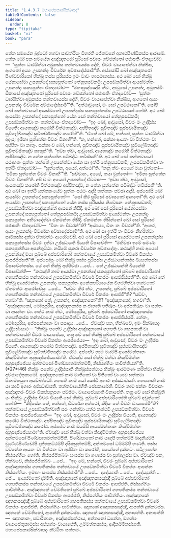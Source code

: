 ```yaml
---
title: "1.4.3.7 මහාපේසකාරසික්ඛාපද"
tableOfContents: false
sidebar:
  order: 8
type: "tipitaka"
basket: "vi"
book: "para"
---
```



<DynamicBreadcrumb />

<Division number="641" book="para">

<Paragraph number="2362" book="para">
තේන සමයේන බුද්ධෝ භගවා සාවත්ථියං විහරති ජේතවනේ අනාථපිණ්ඩිකස්ස ආරාමේ. තේන ඛෝ පන සමයේන අඤ්ඤතරෝ පුරිසෝ පවාසං ගච්ඡන්තෝ පජාපතිං ඒතදවෝච—  “සුත්තං ධාරයිත්වා අමුකස්ස තන්තවායස්ස දේහි, චීවරං වායාපේත්වා නික්ඛිප, ආගතෝ අය්‍යං උපනන්දං චීවරේන අච්ඡාදේස්සාමී”ති. අස්සෝසි ඛෝ අඤ්ඤතරෝ පිණ්ඩචාරිකෝ භික්ඛු තස්ස පුරිසස්ස ඉමං වාචං භාසමානස්ස. අථ ඛෝ සෝ භික්ඛු යේනායස්මා උපනන්දෝ සක්‍යපුත්තෝ තේනුපසඞ්කමි; උපසඞ්කමිත්වා ආයස්මන්තං උපනන්දං සක්‍යපුත්තං ඒතදවෝච—  “මහාපුඤ්ඤෝසි ත්වං, ආවුසෝ උපනන්ද, අමුකස්මිං ඕකාසේ අඤ්ඤතරෝ පුරිසෝ පවාසං ගච්ඡන්තෝ පජාපතිං ඒතදවෝච—  ‘සුත්තං ධාරයිත්වා අමුකස්ස තන්තවායස්ස දේහි, චීවරං වායාපේත්වා නික්ඛිප, ආගතෝ අය්‍යං උපනන්දං චීවරේන අච්ඡාදේස්සාමී’”ති. “අත්ථාවුසෝ, මං සෝ උපට්ඨාකෝ”ති. සෝපි ඛෝ තන්තවායෝ ආයස්මතෝ උපනන්දස්ස සක්‍යපුත්තස්ස උපට්ඨාකෝ හෝති.
</Paragraph>

<Paragraph number="2363" book="para">
අථ ඛෝ ආයස්මා උපනන්දෝ සක්‍යපුත්තෝ යේන සෝ තන්තවායෝ තේනුපසඞ්කමි; උපසඞ්කමිත්වා තං තන්තවායං ඒතදවෝච—  “ඉදං ඛෝ, ආවුසෝ, චීවරං මං උද්දිස්ස විය්‍යති; ආයතඤ්ච කරෝහි විත්ථතඤ්ච. අප්පිතඤ්ච සුවීතඤ්ච සුප්පවායිතඤ්ච සුවිලේඛිතඤ්ච සුවිතච්ඡිතඤ්ච කරෝහී”ති. “ඒතේ ඛෝ මේ, භන්තේ, සුත්තං ධාරයිත්වා අදංසු; ඉමිනා සුත්තේන චීවරං විනාහී”ති. “න, භන්තේ, සක්කා ආයතං වා විත්ථතං වා අප්පිතං වා කාතුං. සක්කා ච ඛෝ, භන්තේ, සුවීතඤ්ච සුප්පවායිතඤ්ච සුවිලේඛිතඤ්ච සුවිතච්ඡිතඤ්ච කාතුන්”ති. “ඉඞ්ඝ ත්වං, ආවුසෝ, ආයතඤ්ච කරෝහි විත්ථතඤ්ච අප්පිතඤ්ච. න තේන සුත්තේන පටිබද්ධං භවිස්සතී”ති.
</Paragraph>

<Paragraph number="2364" book="para">
අථ ඛෝ සෝ තන්තවායෝ යථාභතං සුත්තං තන්තේ උපනේත්වා යේන සා ඉත්ථී තේනුපසඞ්කමි; උපසඞ්කමිත්වා තං ඉත්ථිං ඒතදවෝච—  “සුත්තේන, අය්‍යේ, අත්ථෝ”ති. “නනු ත්වං අය්‍යෝ මයා වුත්තෝ—  ‘ඉමිනා සුත්තේන චීවරං විනාහී’”ති. “සච්චාහං, අය්‍යේ, තයා වුත්තෝ—  ‘ඉමිනා සුත්තේන චීවරං විනාහී’ති. අපි ච මං අය්‍යෝ උපනන්දෝ ඒවමාහ—  ‘ඉඞ්ඝ ත්වං, ආවුසෝ, ආයතඤ්ච කරෝහි විත්ථතඤ්ච අප්පිතඤ්ච, න තේන සුත්තේන පටිබද්ධං භවිස්සතී’”ති. අථ ඛෝ සා ඉත්ථී යත්තකංයේව සුත්තං පඨමං අදාසි තත්තකං පච්ඡා අදාසි. අස්සෝසි ඛෝ ආයස්මා උපනන්දෝ සක්‍යපුත්තෝ—  “සෝ කිර පුරිසෝ පවාසතෝ ආගතෝ”ති. අථ ඛෝ ආයස්මා උපනන්දෝ සක්‍යපුත්තෝ යේන තස්ස පුරිසස්ස නිවේසනං තේනුපසඞ්කමි; උපසඞ්කමිත්වා පඤ්ඤත්තේ ආසනේ නිසීදි. අථ ඛෝ සෝ පුරිසෝ යේනායස්මා උපනන්දෝ සක්‍යපුත්තෝ තේනුපසඞ්කමි; උපසඞ්කමිත්වා ආයස්මන්තං උපනන්දං සක්‍යපුත්තං අභිවාදේත්වා ඒකමන්තං නිසීදි. ඒකමන්තං නිසින්නෝ ඛෝ සෝ පුරිසෝ පජාපතිං ඒතදවෝච—  “වීතං තං චීවරන්”ති? “ආමාය්‍ය, වීතං තං චීවරන්”ති. “ආහර, අය්‍යං උපනන්දං චීවරේන අච්ඡාදේස්සාමී”ති. අථ ඛෝ සා ඉත්ථී තං චීවරං නීහරිත්වා සාමිකස්ස දත්වා ඒතමත්ථං ආරෝචේසි. අථ ඛෝ සෝ පුරිසෝ ආයස්මතෝ උපනන්දස්ස සක්‍යපුත්තස්ස චීවරං දත්වා උජ්ඣායති ඛිය්‍යති විපාචේති—  “මහිච්ඡා ඉමේ සමණා සක්‍යපුත්තියා අසන්තුට්ඨා. නයිමේ සුකරා චීවරේන අච්ඡාදේතුං. කථඤ්හි නාම අය්‍යෝ උපනන්දෝ මයා පුබ්බේ අප්පවාරිතෝ තන්තවායේ උපසඞ්කමිත්වා චීවරේ විකප්පං ආපජ්ජිස්සතී”ති.
</Paragraph>

<Paragraph number="2365" book="para">
අස්සෝසුං ඛෝ භික්ඛූ තස්ස පුරිසස්ස උජ්ඣායන්තස්ස ඛිය්‍යන්තස්ස විපාචේන්තස්ස. යේ තේ භික්ඛූ අප්පිච්ඡා …පේ…  තේ උජ්ඣායන්ති ඛිය්‍යන්ති විපාචේන්ති—  “කථඤ්හි නාම ආයස්මා උපනන්දෝ සක්‍යපුත්තෝ පුබ්බේ අප්පවාරිතෝ ගහපතිකස්ස තන්තවායේ උපසඞ්කමිත්වා චීවරේ විකප්පං ආපජ්ජිස්සතී”ති.
</Paragraph>

<Paragraph number="2366" book="para">
අථ ඛෝ තේ භික්ඛූ ආයස්මන්තං උපනන්දං සක්‍යපුත්තං අනේකපරියායේන විගරහිත්වා භගවතෝ ඒතමත්ථං ආරෝචේසුං …පේ…  “සච්චං කිර ත්වං, උපනන්ද, පුබ්බේ අප්පවාරිතෝ ගහපතිකස්ස තන්තවායේ උපසඞ්කමිත්වා චීවරේ විකප්පං ආපජ්ජී”ති? “සච්චං, භගවා”ති. “ඤාතකෝ තේ, උපනන්ද, අඤ්ඤාතකෝ”ති? “අඤ්ඤාතකෝ, භගවා”ති. “අඤ්ඤාතකෝ, මෝඝපුරිස, අඤ්ඤාතකස්ස න ජානාති පතිරූපං වා අප්පතිරූපං වා සන්තං වා අසන්තං වා. තත්ථ නාම ත්වං, මෝඝපුරිස, පුබ්බේ අප්පවාරිතෝ අඤ්ඤාතකස්ස ගහපතිකස්ස තන්තවායේ උපසඞ්කමිත්වා චීවරේ විකප්පං ආපජ්ජිස්සසි. නේතං, මෝඝපුරිස, අප්පසන්නානං වා පසාදාය …පේ…  ඒවඤ්ච පන, භික්ඛවේ, ඉමං සික්ඛාපදං උද්දිසේය්‍යාථ—
</Paragraph>

</Division>
<Division number="642" book="para">

<Paragraph number="2367" book="para">
<Emphasis>“භික්ඛුං පනේව උද්දිස්ස අඤ්ඤාතකෝ ගහපති වා ගහපතානී වා තන්තවායේහි චීවරං වායාපේය්‍ය, තත්‍ර චේ සෝ භික්ඛු පුබ්බේ අප්පවාරිතෝ තන්තවායේ උපසඞ්කමිත්වා චීවරේ විකප්පං ආපජ්ජේය්‍ය—  ‘ඉදං ඛෝ, ආවුසෝ, චීවරං මං උද්දිස්ස විය්‍යති. ආයතඤ්ච කරෝථ විත්ථතඤ්ච. අප්පිතඤ්ච සුවීතඤ්ච සුප්පවායිතඤ්ච සුවිලේඛිතඤ්ච සුවිතච්ඡිතඤ්ච කරෝථ. අප්පේව නාම මයම්පි ආයස්මන්තානං කිඤ්චිමත්තං අනුපදජ්ජේය්‍යාමා’ති. ඒවඤ්ච සෝ භික්ඛු වත්වා කිඤ්චිමත්තං අනුපදජ්ජේය්‍ය අන්තමසෝ පිණ්ඩපාතමත්තම්පි, නිස්සග්ගියං පාචිත්තියන්”</Emphasis>ති. (*27*:<Emphasis>46</Emphasis>)
</Paragraph>

</Division>
<Division number="643" book="para">

<Paragraph number="2368" book="para">
<Emphasis>භික්ඛුං පනේව උද්දිස්සා</Emphasis>ති භික්ඛුස්සත්ථාය භික්ඛුං ආරම්මණං කරිත්වා භික්ඛුං අච්ඡාදේතුකාමෝ.
</Paragraph>

<Paragraph number="2369" book="para">
<Emphasis>අඤ්ඤාතකෝ</Emphasis> නාම මාතිතෝ වා පිතිතෝ වා යාව සත්තමා පිතාමහයුගා අසම්බද්ධෝ.
</Paragraph>

<Paragraph number="2370" book="para">
<Emphasis>ගහපති</Emphasis> නාම යෝ කෝචි අගාරං අජ්ඣාවසති.
</Paragraph>

<Paragraph number="2371" book="para">
<Emphasis>ගහපතානී</Emphasis> නාම යා කාචි අගාරං අජ්ඣාවසති.
</Paragraph>

<Paragraph number="2372" book="para">
<Emphasis>තන්තවායේහී</Emphasis>ති පේසකාරේහි.
</Paragraph>

<Paragraph number="2373" book="para">
<Emphasis>චීවරං</Emphasis> නාම ඡන්නං චීවරානං අඤ්ඤතරං චීවරං විකප්පනුපගං පච්ඡිමං.
</Paragraph>

<Paragraph number="2374" book="para">
<Emphasis>වායාපේය්‍යා</Emphasis>ති විනාපේති.
</Paragraph>

<Paragraph number="2375" book="para">
<Emphasis>තත්‍ර චේ සෝ භික්ඛූ</Emphasis>ති යං භික්ඛුං උද්දිස්ස චීවරං විය්‍යති සෝ භික්ඛු.
</Paragraph>

<Paragraph number="2376" book="para">
<Emphasis>පුබ්බේ අප්පවාරිතෝ</Emphasis>ති පුබ්බේ අවුත්තෝ හෝති—  “කීදිසේන තේ, භන්තේ, චීවරේන අත්ථෝ, කීදිසං තේ චීවරං වායාපේමී”ති?
</Paragraph>

<Paragraph number="2377" book="para">
<Emphasis>තන්තවායේ උපසඞ්කමිත්වා</Emphasis>ති ඝරං ගන්ත්වා යත්ථ කත්ථචි උපසඞ්කමිත්වා.
</Paragraph>

<Paragraph number="2378" book="para">
<Emphasis>චීවරේ විකප්පං ආපජ්ජේය්‍යා</Emphasis>ති—  “ඉදං ඛෝ, ආවුසෝ, චීවරං මං උද්දිස්ස විය්‍යති, ආයතඤ්ච කරෝථ විත්ථතඤ්ච. අප්පිතඤ්ච සුවීතඤ්ච සුප්පවායිතඤ්ච සුවිලේඛිතඤ්ච සුවිතච්ඡිතඤ්ච කරෝථ. අප්පේව නාම මයම්පි ආයස්මන්තානං කිඤ්චිමත්තං අනුපදජ්ජේය්‍යාමා”ති.
</Paragraph>

<Paragraph number="2379" book="para">
<Emphasis>ඒවඤ්ච සෝ භික්ඛු වත්වා කිඤ්චිමත්තං අනුපදජ්ජේය්‍ය අන්තමසෝ පිණ්ඩපාතමත්තම්පී</Emphasis>ති. <Emphasis>පිණ්ඩපාතෝ</Emphasis> නාම යාගුපි භත්තම්පි ඛාදනීයම්පි චුණ්ණපිණ්ඩෝපි දන්තකට්ඨම්පි දසිකසුත්තම්පි, අන්තමසෝ ධම්මම්පි භණති.
</Paragraph>

<Paragraph number="2380" book="para">
තස්ස වචනේන ආයතං වා විත්ථතං වා අප්පිතං වා කරෝති, පයෝගේ දුක්කටං. පටිලාභේන නිස්සග්ගියං හෝති. නිස්සජ්ජිතබ්බං සංඝස්ස වා ගණස්ස වා පුග්ගලස්ස වා. ඒවඤ්ච පන, භික්ඛවේ, නිස්සජ්ජිතබ්බං …පේ…  “ඉදං මේ, භන්තේ, චීවරං පුබ්බේ අප්පවාරිතෝ අඤ්ඤාතකස්ස ගහපතිකස්ස තන්තවායේ උපසඞ්කමිත්වා චීවරේ විකප්පං ආපන්නං නිස්සග්ගියං. ඉමාහං සංඝස්ස නිස්සජ්ජාමී”ති …පේ…  දදේය්‍යාති …පේ…  දදේය්‍යුන්ති …පේ…  ආයස්මතෝ දම්මීති.
</Paragraph>

</Division>
<Division number="644" book="para">

<Paragraph number="2381" book="para">
අඤ්ඤාතකේ අඤ්ඤාතකසඤ්ඤී පුබ්බේ අප්පවාරිතෝ ගහපතිකස්ස තන්තවායේ උපසඞ්කමිත්වා චීවරේ විකප්පං ආපජ්ජති, නිස්සග්ගියං පාචිත්තියං. අඤ්ඤාතකේ වේමතිකෝ පුබ්බේ අප්පවාරිතෝ ගහපතිකස්ස තන්තවායේ උපසඞ්කමිත්වා චීවරේ විකප්පං ආපජ්ජති, නිස්සග්ගියං පාචිත්තියං. අඤ්ඤාතකේ ඤාතකසඤ්ඤී පුබ්බේ අප්පවාරිතෝ ගහපතිකස්ස තන්තවායේ උපසඞ්කමිත්වා චීවරේ විකප්පං ආපජ්ජති, නිස්සග්ගියං පාචිත්තියං.
</Paragraph>

<Paragraph number="2382" book="para">
ඤාතකේ අඤාතකසඤ්ඤී, ආපත්ති දුක්කටස්ස. ඤාතකේ වේමතිකෝ, ආපත්ති දුක්කටස්ස. ඤාතකේ ඤාතකසඤ්ඤී, අනාපත්ති.
</Paragraph>

</Division>
<Division number="645" book="para">

<Paragraph number="2383" book="para">
අනාපත්ති—  ඤාතකානං, පවාරිතානං, අඤ්ඤස්සත්ථාය, අත්තනෝ ධනේන, මහග්ඝං වායාපේතුකාමස්ස අප්පග්ඝං වායාපේති, උම්මත්තකස්ස, ආදිකම්මිකස්සාති.

</Paragraph>
</Division>

<Paragraph number="2384" type="center" book="para">
මහාපේසකාරසික්ඛාපදං නිට්ඨිතං සත්තමං.
</Paragraph>